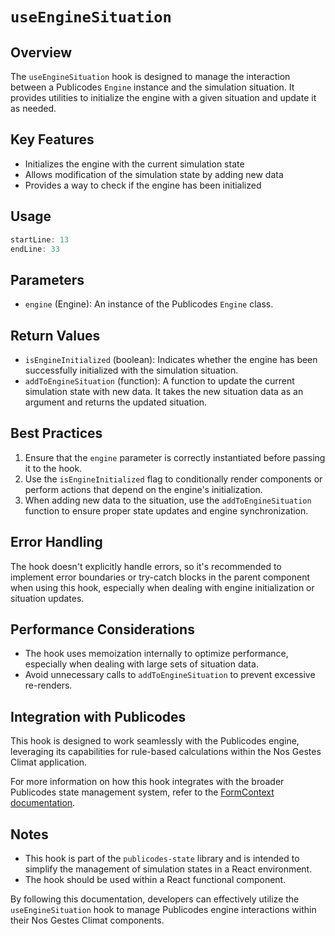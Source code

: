 # `useEngineSituation`

## Overview

The `useEngineSituation` hook is designed to manage the interaction between a Publicodes `Engine` instance and the simulation situation. It provides utilities to initialize the engine with a given situation and update it as needed.

## Key Features

- Initializes the engine with the current simulation state
- Allows modification of the simulation state by adding new data
- Provides a way to check if the engine has been initialized

## Usage

```typescript
startLine: 13
endLine: 33
```

## Parameters

- `engine` (Engine): An instance of the Publicodes `Engine` class.

## Return Values

- `isEngineInitialized` (boolean): Indicates whether the engine has been successfully initialized with the simulation situation.
- `addToEngineSituation` (function): A function to update the current simulation state with new data. It takes the new situation data as an argument and returns the updated situation.

## Best Practices

1. Ensure that the `engine` parameter is correctly instantiated before passing it to the hook.
2. Use the `isEngineInitialized` flag to conditionally render components or perform actions that depend on the engine's initialization.
3. When adding new data to the situation, use the `addToEngineSituation` function to ensure proper state updates and engine synchronization.

## Error Handling

The hook doesn't explicitly handle errors, so it's recommended to implement error boundaries or try-catch blocks in the parent component when using this hook, especially when dealing with engine initialization or situation updates.

## Performance Considerations

- The hook uses memoization internally to optimize performance, especially when dealing with large sets of situation data.
- Avoid unnecessary calls to `addToEngineSituation` to prevent excessive re-renders.

## Integration with Publicodes

This hook is designed to work seamlessly with the Publicodes engine, leveraging its capabilities for rule-based calculations within the Nos Gestes Climat application.

For more information on how this hook integrates with the broader Publicodes state management system, refer to the [FormContext documentation](http://localhost:4000/docs/publicodes-state/contexts/FormContext).

## Notes

- This hook is part of the `publicodes-state` library and is intended to simplify the management of simulation states in a React environment.
- The hook should be used within a React functional component.

By following this documentation, developers can effectively utilize the `useEngineSituation` hook to manage Publicodes engine interactions within their Nos Gestes Climat components.